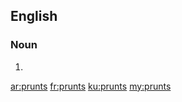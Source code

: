 ==English==

===Noun===
{{head|en|plural}}

# {{plural of|prunt|lang=en}}

[[ar:prunts]]
[[fr:prunts]]
[[ku:prunts]]
[[my:prunts]]